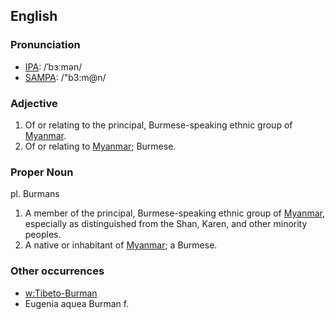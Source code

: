 == English ==

=== Pronunciation ===
*[[International Phonetic Alphabet|IPA]]:  /&#712;b&#604;&#720;m&#601;n/
*[[SAMPA]]: /"b3:m@n/

=== Adjective ===
# Of or relating to the principal, Burmese-speaking ethnic group of [[Myanmar]]. 
# Of or relating to [[Myanmar]]; Burmese.

=== Proper Noun ===
pl. Burmans 

# A member of the principal, Burmese-speaking ethnic group of [[Myanmar]], especially as distinguished from the Shan, Karen, and other minority peoples. 
# A native or inhabitant of [[Myanmar]]; a Burmese.

=== Other occurrences ===
* [[w:Tibeto-Burman]]
* Eugenia aquea Burman f.